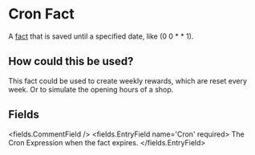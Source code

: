 
# Cron Fact 

A [fact](/docs/facts) that is saved until a specified date, like (0 0 \* \* 1).

## How could this be used?

This fact could be used to create weekly rewards, which are reset every week. Or to simulate the opening hours of a shop.


## Fields

<fields.CommentField />
<fields.EntryField name='Cron' required>
     The <Link to="https://www.netiq.com/documentation/cloud-manager-2-5/ncm-reference/data/bexyssf.html">Cron Expression</Link> when the fact expires.
</fields.EntryField>
